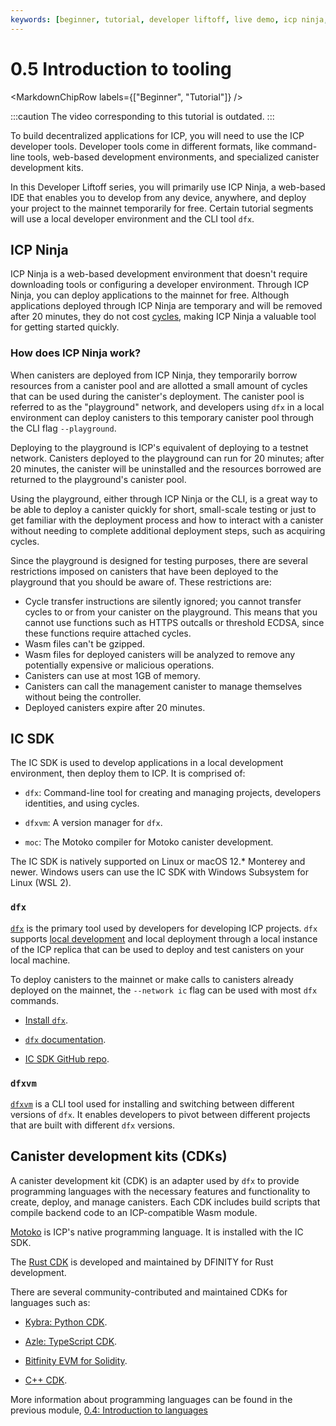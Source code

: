 ```yaml
---
keywords: [beginner, tutorial, developer liftoff, live demo, icp ninja, ninja, web ide, playground, ]
---
```



# 0.5 Introduction to tooling

<MarkdownChipRow labels={["Beginner", "Tutorial"]} />

:::caution
The video corresponding to this tutorial is outdated.
:::

To build decentralized applications for ICP, you will need to use the ICP developer tools. Developer tools come in different formats, like command-line tools, web-based development environments, and specialized canister development kits.

In this Developer Liftoff series, you will primarily use ICP Ninja, a web-based IDE that enables you to develop from any device, anywhere, and deploy your project to the mainnet temporarily for free. Certain tutorial segments will use a local developer environment and the CLI tool `dfx`.

## ICP Ninja

ICP Ninja is a web-based development environment that doesn't require downloading tools or configuring a developer environment. Through ICP Ninja, you can deploy applications to the mainnet for free. Although applications deployed through ICP Ninja are temporary and will be removed after 20 minutes, they do not cost [cycles](/docs/building-apps/getting-started/tokens-and-cycles), making ICP Ninja a valuable tool for getting started quickly.

### How does ICP Ninja work?

When canisters are deployed from ICP Ninja, they temporarily borrow resources from a canister pool and are allotted a small amount of <GlossaryTooltip>cycles</GlossaryTooltip> that can be used during the canister's deployment. The canister pool is referred to as the "playground" network, and developers using `dfx` in a local environment can deploy canisters to this temporary canister pool through the CLI flag `--playground`.

Deploying to the playground is ICP's equivalent of deploying to a testnet network. Canisters deployed to the playground can run for 20 minutes; after 20 minutes, the canister will be uninstalled and the resources borrowed are returned to the playground's canister pool.

Using the playground, either through ICP Ninja or the CLI, is a great way to be able to deploy a canister quickly for short, small-scale testing or just to get familiar with the deployment process and how to interact with a canister without needing to complete additional deployment steps, such as acquiring cycles.

Since the playground is designed for testing purposes, there are several restrictions imposed on canisters that have been deployed to the playground that you should be aware of. These restrictions are:

- Cycle transfer instructions are silently ignored; you cannot transfer cycles to or from your canister on the playground. This means that you cannot use functions such as HTTPS outcalls or threshold ECDSA, since these functions require attached cycles.
- Wasm files can't be gzipped.
- Wasm files for deployed canisters will be analyzed to remove any potentially expensive or malicious operations.
- Canisters can use at most 1GB of memory.
- Canisters can call the management canister to manage themselves without being the controller.
- Deployed canisters expire after 20 minutes.

## IC SDK

The IC SDK is used to develop applications in a local development environment, then deploy them to ICP. It is comprised of:

- `dfx`: Command-line tool for creating and managing projects, developers identities, and using cycles.

- `dfxvm`: A version manager for `dfx`.

- `moc`: The Motoko compiler for Motoko canister development.

The IC SDK is natively supported on Linux or macOS 12.* Monterey and newer. Windows users can use the IC SDK with Windows Subsystem for Linux (WSL 2).

### `dfx`

[`dfx`](/docs/building-apps/developer-tools/dfx/) is the primary tool used by developers for developing ICP projects. `dfx` supports [local development](/docs/building-apps/developing-canisters/deploy) and local deployment through a local instance of the ICP replica that can be used to deploy and test canisters on your local machine.

To deploy canisters to the mainnet or make calls to canisters already deployed on the mainnet, the `--network ic` flag can be used with most `dfx` commands.

- [Install `dfx`](/docs/building-apps/getting-started/install).

- [`dfx` documentation](/docs/building-apps/developer-tools/dfx/).

- [IC SDK GitHub repo](https://github.com/dfinity/sdk).

### `dfxvm`

[`dfxvm`](/docs/building-apps/developer-tools/dfxvm/dfxvm-default) is a CLI tool used for installing and switching between different versions of `dfx`. It enables developers to pivot between different projects that are built with different `dfx` versions.

## Canister development kits (CDKs)

A canister development kit (CDK) is an adapter used by `dfx` to provide programming languages with the necessary features and functionality to create, deploy, and manage canisters. Each CDK includes build scripts that compile backend code to an ICP-compatible Wasm module.

[Motoko](/docs/motoko/main/getting-started/motoko-introduction) is ICP's native programming language. It is installed with the IC SDK.

The [Rust CDK](/docs/building-apps/developer-tools/cdks/rust/intro-to-rust) is developed and maintained by DFINITY for Rust development.

There are several community-contributed and maintained CDKs for languages such as:

- [Kybra: Python CDK](https://demergent-labs.github.io/kybra/).

- [Azle: TypeScript CDK](https://demergent-labs.github.io/azle//).

- [Bitfinity EVM for Solidity](https://docs.bitfinity.network/).

- [C++ CDK](https://docs.icpp.world/).

More information about programming languages can be found in the previous module, [0.4: Introduction to languages](04-intro-languages.mdx)


<TutorialFooter />
